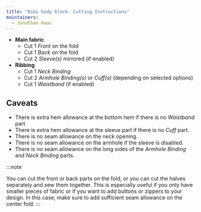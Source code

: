 ```yaml
---
title: "Bibi body block: Cutting Instructions"
maintainers:
  - Jonathan Haas
---
```


- **Main fabric**
  - Cut 1 *Front* on the fold
  - Cut 1 *Back* on the fold
  - Cut 2 *Sleeve(s)* mirrored (if enabled)
- **Ribbing**
  - Cut 1 *Neck Binding*
  - Cut 2 *Armhole Binding(s)* or *Cuff(s)* (depending on selected options)
  - Cut 1 *Waistband* (if enabled)

## Caveats

- There is extra hem allowance at the bottom hem if there is no *Waistband* part.
- There is extra hem allowance at the sleeve part if there is no *Cuff* part.
- There is no seam allowance on the neck opening.
- There is no seam allowance on the armhole if the sleeve is disabled.
- There is no seam allowance on the long sides of the *Armhole Binding* and *Neck Binding* parts.

:::note

You can cut the front or back parts on the fold, or you can cut the halves separately and sew them together. This is especially
useful if you only have smaller pieces of fabric or if you want to add buttons or zippers to your design. In this case, make sure
to add sufficient seam allowance on the center fold.
:::

